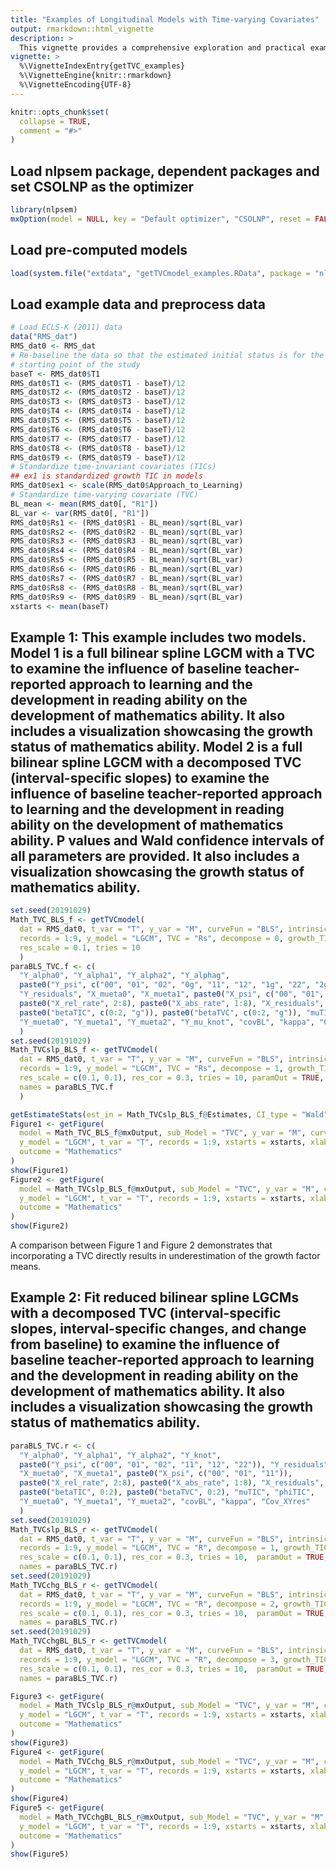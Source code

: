 ```yaml
---
title: "Examples of Longitudinal Models with Time-varying Covariates"
output: rmarkdown::html_vignette
description: > 
  This vignette provides a comprehensive exploration and practical examples of the `getTVC()` function. This function is designed to construct Latent Growth Curve Models (LGCMs) or Latent Change Score Models (LCSMs) with a (decomposed) time-varying covariate. The supported functional forms of LGCMs include linear, quadratic, negative exponential, Jenss-Bayley, and bilinear spline. LCSMs support quadratic, negative exponential, Jenss-Bayley, and nonparametric functions. Notably, the negative exponential and Jenss-Bayley LGCMs/LCSMs, as well as bilinear spline LGCMs, can be fitted as intrinsically nonlinear models. Furthermore, this function offers flexibility in allowing the incorporation of time-invariant covariates (TICs) as needed.
vignette: >
  %\VignetteIndexEntry{getTVC_examples}
  %\VignetteEngine{knitr::rmarkdown}
  %\VignetteEncoding{UTF-8}
---
```


```r
knitr::opts_chunk$set(
  collapse = TRUE,
  comment = "#>"
)
```

## Load nlpsem package, dependent packages and set CSOLNP as the optimizer
```r
library(nlpsem)
mxOption(model = NULL, key = "Default optimizer", "CSOLNP", reset = FALSE)
```

## Load pre-computed models
```r
load(system.file("extdata", "getTVCmodel_examples.RData", package = "nlpsem"))
```

## Load example data and preprocess data
```r
# Load ECLS-K (2011) data
data("RMS_dat")
RMS_dat0 <- RMS_dat
# Re-baseline the data so that the estimated initial status is for the
# starting point of the study
baseT <- RMS_dat0$T1
RMS_dat0$T1 <- (RMS_dat0$T1 - baseT)/12
RMS_dat0$T2 <- (RMS_dat0$T2 - baseT)/12
RMS_dat0$T3 <- (RMS_dat0$T3 - baseT)/12
RMS_dat0$T4 <- (RMS_dat0$T4 - baseT)/12
RMS_dat0$T5 <- (RMS_dat0$T5 - baseT)/12
RMS_dat0$T6 <- (RMS_dat0$T6 - baseT)/12
RMS_dat0$T7 <- (RMS_dat0$T7 - baseT)/12
RMS_dat0$T8 <- (RMS_dat0$T8 - baseT)/12
RMS_dat0$T9 <- (RMS_dat0$T9 - baseT)/12
# Standardize time-invariant covariates (TICs)
## ex1 is standardized growth TIC in models
RMS_dat0$ex1 <- scale(RMS_dat0$Approach_to_Learning)
# Standardize time-varying covariate (TVC)
BL_mean <- mean(RMS_dat0[, "R1"])
BL_var <- var(RMS_dat0[, "R1"])
RMS_dat0$Rs1 <- (RMS_dat0$R1 - BL_mean)/sqrt(BL_var)
RMS_dat0$Rs2 <- (RMS_dat0$R2 - BL_mean)/sqrt(BL_var)
RMS_dat0$Rs3 <- (RMS_dat0$R3 - BL_mean)/sqrt(BL_var)
RMS_dat0$Rs4 <- (RMS_dat0$R4 - BL_mean)/sqrt(BL_var)
RMS_dat0$Rs5 <- (RMS_dat0$R5 - BL_mean)/sqrt(BL_var)
RMS_dat0$Rs6 <- (RMS_dat0$R6 - BL_mean)/sqrt(BL_var)
RMS_dat0$Rs7 <- (RMS_dat0$R7 - BL_mean)/sqrt(BL_var)
RMS_dat0$Rs8 <- (RMS_dat0$R8 - BL_mean)/sqrt(BL_var)
RMS_dat0$Rs9 <- (RMS_dat0$R9 - BL_mean)/sqrt(BL_var)
xstarts <- mean(baseT)
```

## Example 1: This example includes two models. Model 1 is a full bilinear spline LGCM with a TVC to examine the influence of baseline teacher-reported approach to learning and the development in reading ability on the development of mathematics ability. It also includes a visualization showcasing the growth status of mathematics ability. Model 2 is a full bilinear spline LGCM with a decomposed TVC (interval-specific slopes) to examine the influence of baseline teacher-reported approach to learning and the development in reading ability on the development of mathematics ability. P values and Wald confidence intervals of all parameters are provided. It also includes a visualization showcasing the growth status of mathematics ability.
```r
set.seed(20191029)
Math_TVC_BLS_f <- getTVCmodel(
  dat = RMS_dat0, t_var = "T", y_var = "M", curveFun = "BLS", intrinsic = TRUE, 
  records = 1:9, y_model = "LGCM", TVC = "Rs", decompose = 0, growth_TIC = "ex1", 
  res_scale = 0.1, tries = 10
  ) 
paraBLS_TVC.f <- c(
  "Y_alpha0", "Y_alpha1", "Y_alpha2", "Y_alphag", 
  paste0("Y_psi", c("00", "01", "02", "0g", "11", "12", "1g", "22", "2g", "gg")), 
  "Y_residuals", "X_mueta0", "X_mueta1", paste0("X_psi", c("00", "01", "11")), 
  paste0("X_rel_rate", 2:8), paste0("X_abs_rate", 1:8), "X_residuals",
  paste0("betaTIC", c(0:2, "g")), paste0("betaTVC", c(0:2, "g")), "muTIC", "phiTIC", 
  "Y_mueta0", "Y_mueta1", "Y_mueta2", "Y_mu_knot", "covBL", "kappa", "Cov_XYres"
  )
set.seed(20191029)
Math_TVCslp_BLS_f <- getTVCmodel(
  dat = RMS_dat0, t_var = "T", y_var = "M", curveFun = "BLS", intrinsic = TRUE, 
  records = 1:9, y_model = "LGCM", TVC = "Rs", decompose = 1, growth_TIC = "ex1", 
  res_scale = c(0.1, 0.1), res_cor = 0.3, tries = 10, paramOut = TRUE, 
  names = paraBLS_TVC.f
  ) 
```

```r
getEstimateStats(est_in = Math_TVCslp_BLS_f@Estimates, CI_type = "Wald")
Figure1 <- getFigure(
  model = Math_TVC_BLS_f@mxOutput, sub_Model = "TVC", y_var = "M", curveFun = "BLS", 
  y_model = "LGCM", t_var = "T", records = 1:9, xstarts = xstarts, xlab = "Year",
  outcome = "Mathematics"
)
show(Figure1)
Figure2 <- getFigure(
  model = Math_TVCslp_BLS_f@mxOutput, sub_Model = "TVC", y_var = "M", curveFun = "BLS", 
  y_model = "LGCM", t_var = "T", records = 1:9, xstarts = xstarts, xlab = "Year",
  outcome = "Mathematics"
)
show(Figure2)
```

A comparison between Figure 1 and Figure 2 demonstrates that incorporating a TVC directly results in underestimation of the growth factor means.

## Example 2: Fit reduced bilinear spline LGCMs with a decomposed TVC (interval-specific slopes, interval-specific changes, and change from baseline) to examine the influence of baseline teacher-reported approach to learning and the development in reading ability on the development of mathematics ability. It also includes a visualization showcasing the growth status of mathematics ability.
```r
paraBLS_TVC.r <- c(
  "Y_alpha0", "Y_alpha1", "Y_alpha2", "Y_knot", 
  paste0("Y_psi", c("00", "01", "02", "11", "12", "22")), "Y_residuals",
  "X_mueta0", "X_mueta1", paste0("X_psi", c("00", "01", "11")), 
  paste0("X_rel_rate", 2:8), paste0("X_abs_rate", 1:8), "X_residuals",
  paste0("betaTIC", 0:2), paste0("betaTVC", 0:2), "muTIC", "phiTIC", 
  "Y_mueta0", "Y_mueta1", "Y_mueta2", "covBL", "kappa", "Cov_XYres"
  )
set.seed(20191029)
Math_TVCslp_BLS_r <- getTVCmodel(
  dat = RMS_dat0, t_var = "T", y_var = "M", curveFun = "BLS", intrinsic = FALSE,
  records = 1:9, y_model = "LGCM", TVC = "R", decompose = 1, growth_TIC = "ex1", 
  res_scale = c(0.1, 0.1), res_cor = 0.3, tries = 10,  paramOut = TRUE, 
  names = paraBLS_TVC.r)    
set.seed(20191029)
Math_TVCchg_BLS_r <- getTVCmodel(
  dat = RMS_dat0, t_var = "T", y_var = "M", curveFun = "BLS", intrinsic = FALSE,
  records = 1:9, y_model = "LGCM", TVC = "R", decompose = 2, growth_TIC = "ex1", 
  res_scale = c(0.1, 0.1), res_cor = 0.3, tries = 10,  paramOut = TRUE, 
  names = paraBLS_TVC.r)    
set.seed(20191029)
Math_TVCchgBL_BLS_r <- getTVCmodel(
  dat = RMS_dat0, t_var = "T", y_var = "M", curveFun = "BLS", intrinsic = FALSE,
  records = 1:9, y_model = "LGCM", TVC = "R", decompose = 3, growth_TIC = "ex1", 
  res_scale = c(0.1, 0.1), res_cor = 0.3, tries = 10,  paramOut = TRUE, 
  names = paraBLS_TVC.r)    
```

```r
Figure3 <- getFigure(
  model = Math_TVCslp_BLS_r@mxOutput, sub_Model = "TVC", y_var = "M", curveFun = "BLS", 
  y_model = "LGCM", t_var = "T", records = 1:9, xstarts = xstarts, xlab = "Year",
  outcome = "Mathematics"
)
show(Figure3)
Figure4 <- getFigure(
  model = Math_TVCchg_BLS_r@mxOutput, sub_Model = "TVC", y_var = "M", curveFun = "BLS", 
  y_model = "LGCM", t_var = "T", records = 1:9, xstarts = xstarts, xlab = "Year",
  outcome = "Mathematics"
)
show(Figure4)
Figure5 <- getFigure(
  model = Math_TVCchgBL_BLS_r@mxOutput, sub_Model = "TVC", y_var = "M", curveFun = "BLS", 
  y_model = "LGCM", t_var = "T", records = 1:9, xstarts = xstarts, xlab = "Year",
  outcome = "Mathematics"
)
show(Figure5)
```
